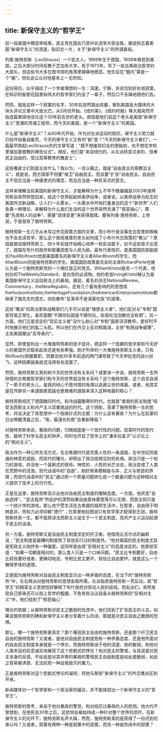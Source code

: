 ```yaml
---
---
---
```

title: 新保守主义的“哲学王”
---



前一段美国中期选举结束，民主党在国会乃至州长选举大获全胜，据说标志着美国"新保守主义"的溃退，贴旧文一片，关于"新保守主义"的所谓鼻祖。

列奥·施特劳斯（LeoStrauss）一个犹太人。1899年生于德国，1938年移民到美国，之后大部分时间任教于芝加哥大学，死于1973年。写了一些古典政治哲学的大部头，但这些书大多在图书馆的角落里静静地栖息。他生前在"圈内"算是一个"腕"，但社会公众对他基本上一无所知。

这份简历，似乎描绘了一个学者理想的一生：深邃，宁静，并且恰到好处地寂寞。在知识的秘密花园里和伟大的哲学家们约会了一辈子，然后口干舌躁地随他们去。

然而，就是这样一个寂寞的名字，30年后突然跳出坟墓，窜到美国各大媒体的大块头评论文章中大放光芒。从5月份开始，《纽约客》、《纽约时报》等大报突然开始连篇累牍地谈论这个30年前去世的老头。原因是他们说这个老头是美国"新保守主义"思潮的灵魂工程师，而今天的美国，是一个"新保守主义"的美国。

什么是"新保守主义"？从60年代开始，作为对左派运动的抵抗，保守主义势力就已经开始备战备荒，今天的保守主义又有何"新"意？"今天的新保守主义者们"，一篇最早掀起LeoStrauss热的文章写道："既不想废除妇女的堕胎权，也不想在学校里强加基督教的祷告仪式"，相反，他们是"来自纽约的、从左派转变过来的、信奉民主自由的、受过高等教育的雅皮士"。

这些雅皮士们到底主张什么？我以为，一言以蔽之，就是"自由民主的原教旨主义"。就是说，西方国家不但要"保卫"自由民主，而且要"扩张"自由民主。自由民主不但应当是一种康德式的理念，而且应当是一种尼采式的意志。

这样来理解当前美国的新保守主义，才能解释为什么不早不晚偏偏是2003年施特劳斯会突然转悠回来，给这个世界起起哄美伊战争，或者说，以美伊战争为标志的美国外交新战略，让人们一头雾水，一头雾水中开始打量身边的这个"新世界"人们急需一种理论，来解释为什么我们生活的这个世界突然充满了"邪恶轴心"、需要"先发制人的战争"、需要"政体变更"来获得救赎。要有列奥·施特劳斯，上帝说，于是就有了施特劳斯。

施特劳斯一生几乎从未写过外交政策方面的文章，而小布什是没事在白宫里抓蜘蛛也不会去读哲学，那么这个故纸堆里的老头如何成了小布什外交政策的"教父"？原因是据说施特劳斯三、四十年前就开始精心培养一些反动苗子，如今这些苗子出息了，就猫在布什的政府和智囊团里与人民为敌。最有代表性的，是美国国防部副部长PaulWolfowitz他是美国着名的新保守主义者AllanBloom的学生，而AllanBloom则是施特劳斯的学生。美国国防政策委员会的主席RichardPerle也被认为是一个施特劳斯党的一个根红苗正的党员。WilliamKristol是另一个代表，他创办的TheWeeklyStandard，是白宫的必读物。他的老爸IrvingKristol被认为是美国新保守主义运动政治上的鼻祖。据说，着名的杂志NationalReview，Commentary，theNewRepublic，还有几个最有影响的的思想库theHudsonInstitute,theHeritageFoundation,theAmericanEnterpriseInstitute都继承了施先生的遗志，四处散布"反革命不是请客吃饭"的道理。

这些"鹰派"的政治家和战略家们几乎可以说是"理想主义者"。他们反对与"专制"国家贸易正常化，喜欢耍酷"不跟你玩就是不跟你玩，给我吃泡泡糖也没有用"。另一方面，他们又是坚定的"现实主义者"没什么耐心对"专制"国家谆谆教导，爱好时不时地展示他们的肱二头肌。所以他们在外交上反对核裁减，主张"有限战争威慑"，主张美国撤出"反导条约"。

显然，即使是列出一大堆施特劳斯的徒子徒孙，把这样一个孤僻的哲学家和今天好斗的美国外交联系起来还是有些牵强。刚才列举的一大堆施特劳斯主义者，只有Wolfowitz把握要职，而要说他30多年前选的两门课导致了今天伊拉克的战火纷飞，这种因果链条就混沌得有些混蛋了。

然而，施特劳斯又真的和今天的世界没有关系吗？或更进一步说，施特劳斯一生所钟情的古希腊哲学家们和今天的世界就没有关系吗？这个施特劳斯，这个自言自语了一辈子的老头儿，是真的倾心于图书馆的角落以逃避尘世的喧嚣，或者，他其实是在开辟另一条道路更孤独也更艰难的道路来深入这种喧嚣的核心？

施特劳斯经历了德国魏玛时代，和冷战最酷寒的时代，也就是"柔弱的民主制度"经受法西斯主义和共产主义双重挑战的时代。这个阴影，笼罩了施特劳斯一生的思考，并且决定了其思想中一个指南针式的主题：为什么会有暴政？为什么在启蒙的日出唤醒清晨之后，"夜，最漫长的夜"会重新降临？

对施特劳斯来说，暴政的问题，归根结底是一个现代性的问题。启蒙时代的现代性，敲响了科学与民主的钟声，同时也开启了哲学上的"潘多拉盒子"认识论上的"相对主义"。

政治作为一种公共生活方式，在古希腊时代是完善人性的一条道路，在中世纪则是通向神意的道路，而现代的曙光，却照出了政治捉襟见肘的处境。政治只是一个权力的游戏，并没有一个喜剧式的宿命。神性的、人性的光芒淡去，政治变成了人类在荒野中的流浪。现代话语中的"自由"，刚好用来模糊是与非、正义与邪恶的界限；而现代话语中的"民主"通过把一个质量问题转化成一个数量问题为这种相对主义提供了技术上的可行性。

正是在这里，施特劳斯显示出他对自由民主制度的暧昧态度。一方面，他厌恶"自由选择"、"民主程序"所庇护的漠然如果自由意味着堕落可以无限，而民主则只是一个统计学的游戏，那么他宁愿生活在古希腊的城邦生活中，在那里，自由用于明辨是非，而权力必须仰赖"德行"；在那里柏拉图说只有哲学家才配得到王冠。施特劳斯终其一生，都不能原谅法西斯主义诞生于一个民主制度，而共产主义运动起源于民主的话语。

另一方面，施特劳斯又是自由民主制度坚定的扞卫者。他借用丘吉尔式的幽默说："民主制度是最糟的制度除了其他实行过的制度外。"他对美国的民主制度尤其是宪政主义始终有一种偏爱。这同样是由其"反相对主义"的态度决定的。他曾经写道："如果一切都是相对的，那么食人只是一个口味问题。"民主比专制要好，自由比奴役要好或者，更确切地说，专制比民主更坏，奴役比自由更坏。就是这么一个懒得罗嗦的道理。

正是因为施特劳斯对自由民主制度显示出一种矛盾的态度，在当下的"施特劳斯热"中，左右两派对施特劳斯的思想各取所需。左派指责施特劳斯一贯反动，其"哲学王"的精英主义思想恰好解释了布什政府对劳动人民的歧视。而右派们，突然发现自己原来还可以抱上哲学的粗腿，不免有些沾沾自喜从施特劳斯的"反相对主义"中，他们找到了"邪恶轴心"

理论的依据；从施特劳斯对民主之脆弱的忧虑中，他们找到了扩张民主的斗志。如果说施特劳斯的确和新保守主义者分享着什么的话，那就是对民主自由之脆弱的恐惧。

那么，哪一个施特劳斯更真实？那个蔑视民主自由的施特劳斯，还是那个扞卫民主自由的施特劳斯？又或者，是他对自由民主制度抱有一种矛盾态度，还是他所面对的自由民主制度本身就是一个悖论，而施特劳斯由于他的深邃、他的敏锐，和他对人类命运的叹息诚实地展现了这个悲剧式的悖论？他对民主的警惕，与其说是对民主本身的反感，不如说是对其孕育的暴政的警惕民主自由制度是如此是脆弱，如此之容易被诱惑，无法抗拒一种自我毁灭的重力。

正是施特劳斯对这个悲剧式悖论的凝视，将他与那些"新保守主义"的外交鹰派区别开来。

新闻媒体对一个哲学家和一个政治家的撮合，并不能揉捏出一个新保守主义的"哲学王"。

施特劳斯的思考，来自于他对暴政的警觉，和对经历过暴政的人的悲悯。他大约不曾想到，在他死去30年之后，这悲悯会被劫持成一种针对整个世界的恐吓。在新保守主义的光环下，施特劳斯名声大躁，然而，施特劳斯真的是获得了一份迟到的承认吗？又或者，寂寞有两种一种是寂寞中的寂寞，而另一种是热闹中的寂寞？